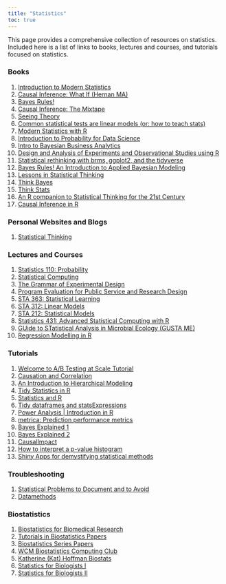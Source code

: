 ---
title: "Statistics"
toc: true
---

This page provides a comprehensive collection of resources on statistics. Included here is a list of links to books, lectures and courses, and tutorials focused on statistics.

### Books

1)  [Introduction to Modern Statistics](https://openintro-ims.netlify.app/index.html)
2)  [Causal Inference: What If (Hernan MA)](https://www.hsph.harvard.edu/miguel-hernan/causal-inference-book/)
3)  [Bayes Rules!](https://bayesf22-notebook.classes.andrewheiss.com/bayes-rules/)
4)  [Causal Inference: The Mixtape](https://mixtape.scunning.com/)
5)  [Seeing Theory](https://seeing-theory.brown.edu/index.html)
6)  [Common statistical tests are linear models (or: how to teach stats)](https://lindeloev.github.io/tests-as-linear/)
7)  [Modern Statistics with R](https://modernstatisticswithr.com/)
8)  [Introduction to Probability for Data Science](https://probability4datascience.com/)
9)  [Intro to Bayesian Business Analytics](https://www.causact.com/index.html#welcome)
10) [Design and Analysis of Experiments and Observational Studies using R](http://designexptr.org/index.html)
11) [Statistical rethinking with brms, ggplot2, and the tidyverse](https://bookdown.org/content/4857/)
12) [Bayes Rules! An Introduction to Applied Bayesian Modeling](https://www.bayesrulesbook.com/)
13) [Lessons in Statistical Thinking](https://dtkaplan.github.io/Lessons-in-statistical-thinking/)
14) [Think Bayes](https://allendowney.github.io/ThinkBayes2/)
15) [Think Stats](https://greenteapress.com/thinkstats2/html/index.html)
16) [An R companion to Statistical Thinking for the 21st Century](https://statsthinking21.github.io/statsthinking21-R-site/)
17) [Causal Inference in R](https://www.r-causal.org/)

### Personal Websites and Blogs

1)  [Statistical Thinking](https://www.fharrell.com/)

### Lectures and Courses

1)  [Statistics 110: Probability](https://projects.iq.harvard.edu/stat110)
2)  [Statistical Computing](https://www.stephaniehicks.com/jhustatcomputing2022/schedule)
3)  [The Grammar of Experimental Design](https://emitanaka.org/slides-useR2021/#1)
4)  [Program Evaluation for Public Service and Research Design](https://evalsp20.classes.andrewheiss.com/)
5)  [STA 363: Statistical Learning](https://sta-363-s20.lucymcgowan.com/)
6)  [STA 312: Linear Models](https://sta-312-f20.netlify.app/)
7)  [STA 212: Statistical Models](https://sta-212-f19.lucymcgowan.com/)
8)  [Statistics 431: Advanced Statistical Computing with R](https://cal-poly-advanced-r.github.io/STAT-431/)
9)  [GUide to STatistical Analysis in Microbial Ecology (GUSTA ME)](https://sites.google.com/site/mb3gustame/)
10) [Regression Modelling in R](https://chrismainey.github.io/Regression_Modelling_NHSR/Regression_modelling#1)

### Tutorials

1)  [Welcome to A/B Testing at Scale Tutorial](https://exp-platform.com/2017abtestingtutorial/)
2)  [Causation and Correlation](https://blog.ephorie.de/causation-doesnt-imply-correlation-either)
3)  [An Introduction to Hierarchical Modeling](http://mfviz.com/hierarchical-models/)
4)  [Tidy Statistics in R](https://themockup.blog/posts/2018-12-10-a-gentle-guide-to-tidy-statistics-in-r/)
5)  [Statistics and R](https://tinystats.github.io/teacups-giraffes-and-statistics/index.html)
6)  [Tidy dataframes and statsExpressions](https://indrajeetpatil.github.io/statsExpressions/)
7)  [Power Analysis \| Introduction in R](https://newpblog.netlify.app/2021-11-19-bit-by-bit-power-analysis/)
8)  [metrica: Prediction performance metrics](https://adriancorrendo.github.io/metrica/index.html)
9)  [Bayes Explained 1](https://betterexplained.com/articles/an-intuitive-and-short-explanation-of-bayes-theorem/)
10) [Bayes Explained 2](https://betterexplained.com/articles/understanding-bayes-theorem-with-ratios/)
11) [CausalImpact](https://google.github.io/CausalImpact/CausalImpact.html)
12) [How to interpret a p-value histogram](http://varianceexplained.org/statistics/interpreting-pvalue-histogram/)
13) [Shiny Apps for demystifying statistical methods](https://sites.google.com/view/ben-prytherch-shiny-apps/shiny-apps?authuser=0)

### Troubleshooting

1)  [Statistical Problems to Document and to Avoid](https://discourse.datamethods.org/t/author-checklist/3407)
2)  [Datamethods](https://discourse.datamethods.org/)

### Biostatistics

1)  [Biostatistics for Biomedical Research](https://hbiostat.org/bbr/)
2)  [Tutorials in Biostatistics Papers](https://onlinelibrary.wiley.com/page/journal/10970258/homepage/tutorials.htm)
3)  [Biostatistics Series Papers](https://scholar.google.com/scholar?start=0&q=avijit+hazra+biostatistics&hl=en&as_sdt=0,5)
4)  [WCM Biostatistics Computing Club](https://wcm-computing-club.github.io/index.html)
5)  [Katherine (Kat) Hoffman Biostats](https://www.khstats.com/)
6)  [Statistics for Biologists I](https://www.nature.com/collections/qghhqm)
7)  [Statistics for Biologists II](https://www.nature.com/collections/qghhqm/pointsofsignificance)
